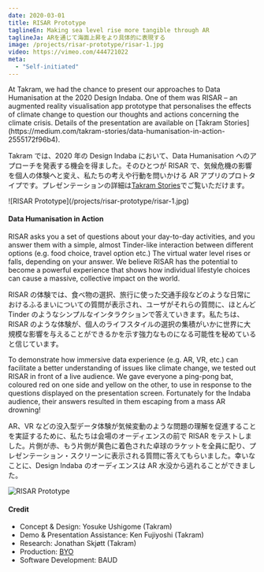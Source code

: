 ```yaml
---
date: 2020-03-01
title: RISAR Prototype
taglineEn: Making sea level rise more tangible through AR
taglineJa: ARを通じて海面上昇をより具体的に表現する
image: /projects/risar-prototype/risar-1.jpg
video: https://vimeo.com/444721022
meta:
  - "Self-initiated"
---
```



<Bilingual>
At Takram, we had the chance to present our approaches to Data Humanisation at the 2020 Design Indaba. One of them was RISAR – an augmented reality visualisation app prototype that personalises the effects of climate change to question our thoughts and actions concerning the climate crisis. Details of the presentation are available on [Takram Stories](https://medium.com/takram-stories/data-humanisation-in-action-2555172f96b4).

Takram では、2020 年の Design Indaba において、Data Humanisation へのアプローチを発表する機会を得ました。そのひとつが RISAR で、気候危機の影響を個人の体験へと変え、私たちの考えや行動を問いかける AR アプリのプロトタイプです。プレゼンテーションの詳細は[Takram Stories](https://medium.com/takram-stories/data-humanisation-in-action-2555172f96b4)でご覧いただけます。

</Bilingual>

<Monolingual>
  ![RISAR Prototype](/projects/risar-prototype/risar-1.jpg)
</Monolingual>

#### Data Humanisation in Action

<Bilingual>

RISAR asks you a set of questions about your day-to-day activities, and you answer them with a simple, almost Tinder-like interaction between different options (e.g. food choice, travel option etc.) The virtual water level rises or falls, depending on your answer. We believe RISAR has the potential to become a powerful experience that shows how individual lifestyle choices can cause a massive, collective impact on the world.

RISAR の体験では、食べ物の選択、旅行に使った交通手段などのような日常におけるふるまいについての質問が表示され、ユーザがそれらの質問に、ほとんど Tinder のようなシンプルなインタラクションで答えていきます。私たちは、RISAR のような体験が、個人のライフスタイルの選択の集積がいかに世界に大規模な影響を与えることができるかを示す強力なものになる可能性を秘めていると信じています。

</Bilingual>

<Bilingual>

To demonstrate how immersive data experience (e.g. AR, VR, etc.) can facilitate a better understanding of issues like climate change, we tested out RISAR in front of a live audience. We gave everyone a ping-pong bat, coloured red on one side and yellow on the other, to use in response to the questions displayed on the presentation screen. Fortunately for the Indaba audience, their answers resulted in them escaping from a mass AR drowning!

AR、VR などの没入型データ体験が気候変動のような問題の理解を促進することを実証するために、私たちは会場のオーディエンスの前で RISAR をテストしました。片側が赤、もう片側が黄色に着色された卓球のラケットを全員に配り、プレゼンテーション・スクリーンに表示される質問に答えてもらいました。幸いなことに、Design Indaba のオーディエンスは AR 水没から逃れることができました。

</Bilingual>

<Monolingual>

![RISAR Prototype](/projects/risar-prototype/risar-3.jpg)

</Monolingual>

#### Credit

<Monolingual>

- Concept & Design: Yosuke Ushigome (Takram)
- Demo & Presentation Assistance: Ken Fujiyoshi (Takram)
- Research: Jonathan Skjøtt (Takram)
- Production: [BYO](https://byo.works/)
- Software Development: BAUD

</Monolingual>
